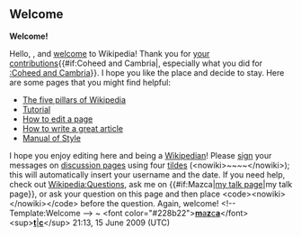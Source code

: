<article id="23233141" title=User talk:Gigineverender>
	<talkpage id="23233141" title="User talk:Gigineverender">


== Welcome ==
'''Welcome!'''

Hello, {{BASEPAGENAME}}, and [[Wikipedia:Introduction|welcome]] to Wikipedia! Thank you for [[Special:Contributions/{{BASEPAGENAME}}|your contributions]]{{#if:Coheed and Cambria|, especially what you did for [[:Coheed and Cambria]]}}. I hope you like the place and decide to stay. Here are some pages that you might find helpful:
*[[Wikipedia:Five pillars|The five pillars of Wikipedia]]
*[[Wikipedia:Tutorial|Tutorial]]
*[[Wikipedia:How to edit a page|How to edit a page]]
*[[Wikipedia:Article development|How to write a great article]]
*[[Wikipedia:Manual of Style|Manual of Style]]
I hope you enjoy editing here and being a [[Wikipedia:Wikipedians|Wikipedian]]! Please [[Wikipedia:Signatures|sign]] your messages on [[Wikipedia:talk page|discussion page]]s using four [[tilde]]s (&lt;nowiki&gt;~~~~&lt;/nowiki&gt;); this will automatically insert your username and the date. If you need help, check out [[Wikipedia:Questions]], ask me on {{#if:Mazca|[[user talk:Mazca|my talk page]]|my talk page}}, or ask your question on this page and then place &lt;code&gt;&lt;nowiki&gt;{{helpme}}&lt;/nowiki&gt;&lt;/code&gt; before the question. Again, welcome! &lt;!-- Template:Welcome --&gt; 
~ &lt;font color=&quot;#228b22&quot;&gt;[[User:Mazca|'''m'''a'''z'''c'''a''']]&lt;/font&gt; &lt;sup&gt;[[User_talk:Mazca|'''t''']]|[[Special:Contributions/Mazca|'''c''']]&lt;/sup&gt; 21:13, 15 June 2009 (UTC)
	</talkpage>
</article>